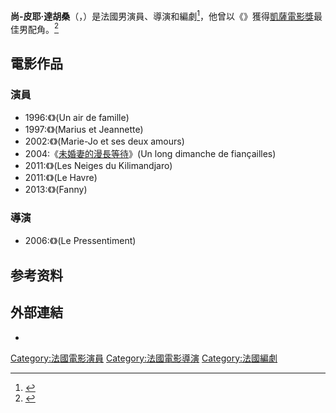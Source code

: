 {{Expand language|time=2016-03-08T01:47:59+00:00}}
{{noteTA
|1=zh-cn:让-皮埃尔; zh-tw:尚-皮耶; 
|2=zh-cn:达鲁森; zh-tw:達胡桑; 
}}
{{Infobox person
| name                  = 尚-皮耶·達胡桑<br/>Jean-Pierre Darroussin
| image                 = Jean-Pierre Darroussin 2013.jpg
| caption               = 
| birth_name            = 
| birth_date            = {{birth date and age|1953|12|4|df=y}}
| birth_place           = {{FRA}}[[上塞納省|上塞納省]][[庫爾布瓦|庫爾布瓦]]
| years_active          = 1979–現今
| spouse                = 
| partner               =
| children              = 
| occupation            = 演員、導演、編劇
| website               =
}}

'''尚-皮耶·達胡桑'''（{{lang-fr|'''Jean-Pierre Darroussin'''}}，{{bd|1953年|12月4日|catIdx=D}}）是法國男演員、導演和編劇<ref>{{cite web|url=http://cineuropa.org/nw.aspx?t=newsdetail&documentID=66589|title=Premonition premieres to applause for Darroussin|date=1 September 2006|work=Cineuropa|accessdate=2016-03-08|archive-date=2016-11-04|archive-url=https://web.archive.org/web/20161104003031/http://cineuropa.org/nw.aspx?t=newsdetail&documentID=66589|dead-url=no}}</ref>，他曾以《{{fr-link|歡樂家庭晚餐|Un air de famille (film, 1996)}}》獲得[[凯撒电影奖|凱薩電影獎]]最佳男配角。<ref>{{Cite web |url=http://www.wikinfo.org/wiki.phtml?title=C%E9sar_Award_for_Best_Actor_in_a_Supporting_Role |title=César Award for Best Actor in a Supporting Role |accessdate=2016-03-08 |archive-date=2012-07-16 |archive-url=https://web.archive.org/web/20120716181122/http://www.wikinfo.org/wiki.phtml?title=C%E9sar_Award_for_Best_Actor_in_a_Supporting_Role |dead-url=yes }}</ref>

==電影作品==
=== 演員 ===
*1996:《{{fr-link|歡樂家庭晚餐|Un air de famille (film, 1996)}}》(Un air de famille)
*1997:《{{fr-link|愛情不罷工|Marius et Jeannette}}》(Marius et Jeannette)
*2002:《{{fr-link|瑪莉嬌和她的兩個情人|Marie-Jo et ses deux amours}}》(Marie-Jo et ses deux amours)
*2004:《[[美麗緣未了|未婚妻的漫長等待]]》(Un long dimanche de fiançailles)
*2011:《{{fr-link|法外見真情|Les Neiges du Kilimandjaro (film, 2011)}}》(Les Neiges du Kilimandjaro)
*2011:《{{fi-link|溫心港灣|Le Havre (elokuva)}}》(Le Havre)
*2013:《{{fr-link|愛似朝陽|Fanny (film, 2013)}}》(Fanny)

=== 導演 ===
*2006:《{{fr-link|預言 (2006年電影)|Le Pressentiment|預言}}》(Le Pressentiment)

== 参考资料 ==
{{Reflist}}

== 外部連結 ==
* {{imdb name|0201669}}
{{凱薩獎最佳男配角獎}}
{{DEFAULTSORT:Darroussin, Jean-Pierre}}
[[Category:法國電影演員|Category:法國電影演員]]
[[Category:法國電影導演|Category:法國電影導演]]
[[Category:法國編劇|Category:法國編劇]]